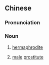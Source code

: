 ==Chinese==
{{zh-forms}}

===Pronunciation===
{{zh-pron
|mn=xm:a-koaⁿ
|cat=n
}}

===Noun===
{{zh-noun}}

# {{lb|zh|Min Nan}} [[hermaphrodite]]
# {{lb|zh|Min Nan}} [[male]] [[prostitute]]